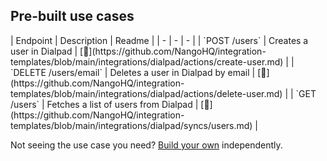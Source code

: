 
## Pre-built use cases

<AccordionGroup>


<Accordion title="Users">
| Endpoint | Description | Readme |
| - | - | - |
| `POST /users` | Creates a user in Dialpad | [🔗](https://github.com/NangoHQ/integration-templates/blob/main/integrations/dialpad/actions/create-user.md) |
| `DELETE /users/email` | Deletes a user in Dialpad by email | [🔗](https://github.com/NangoHQ/integration-templates/blob/main/integrations/dialpad/actions/delete-user.md) |
| `GET /users` | Fetches a list of users from Dialpad | [🔗](https://github.com/NangoHQ/integration-templates/blob/main/integrations/dialpad/syncs/users.md) |
</Accordion>

</AccordionGroup>

<Tip>Not seeing the use case you need? [Build your own](https://docs.nango.dev/guides/customize/setup) independently.</Tip>
